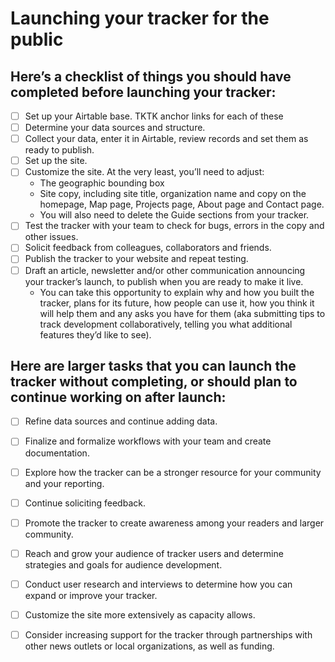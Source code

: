 
# Launching your tracker for the public

## Here’s a checklist of things you should have completed before launching your tracker:



- [ ] Set up your Airtable base. TKTK anchor links for each of these
- [ ] Determine your data sources and structure. 
- [ ] Collect your data, enter it in Airtable, review records and set them as ready to publish. 
- [ ] Set up the site.
- [ ] Customize the site. At the very least, you’ll need to adjust:
    * The geographic bounding box 
    * Site copy, including site title, organization name and copy on the homepage, Map page, Projects page, About page and Contact page. 
    * You will also need to delete the Guide sections from your tracker. 
- [ ] Test the tracker with your team to check for bugs, errors in the copy and other issues. 
- [ ] Solicit feedback from colleagues, collaborators and friends.
- [ ] Publish the tracker to your website and repeat testing.
- [ ] Draft an article, newsletter and/or other communication announcing your tracker’s launch, to publish when you are ready to make it live. 
    * You can take this opportunity to explain why and how you built the tracker, plans for its future, how people can use it, how you think it will help them and any asks you have for them (aka submitting tips to track development collaboratively, telling you what additional features they’d like to see). 

## Here are larger tasks that you can launch the tracker without completing, or should plan to continue working on after launch:



- [ ] Refine data sources and continue adding data.
- [ ] Finalize and formalize workflows with your team and create documentation.
- [ ] Explore how the tracker can be a stronger resource for your community and your reporting.
- [ ] Continue soliciting feedback.
- [ ] Promote the tracker to create awareness among your readers and larger community.
- [ ] Reach and grow your audience of tracker users and determine strategies and goals for audience development. 
- [ ] Conduct user research and interviews to determine how you can expand or improve your tracker. 
- [ ] Customize the site more extensively as capacity allows.
- [ ] Consider increasing support for the tracker through partnerships with other news outlets or local organizations, as well as funding. 


<TableOfContents index={15} />
